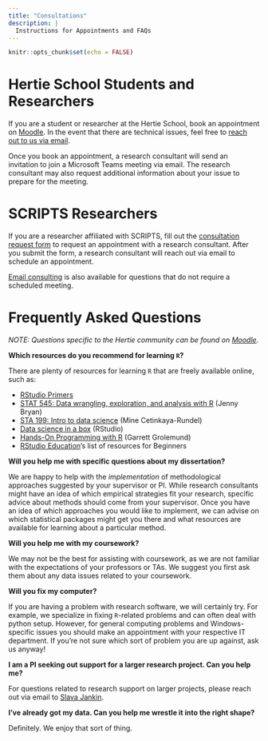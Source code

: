```yaml
---
title: "Consultations"
description: |
  Instructions for Appointments and FAQs
---
```


```r
knitr::opts_chunk$set(echo = FALSE)
```

# Hertie School Students and Researchers

If you are a student or researcher at the Hertie School, book an appointment on [Moodle](https://moodle.hertie-school.org/mod/scheduler/view.php?id=57896). In the event that there are technical issues, feel free to [reach out to us via email](mailto:koh@hertie-school.org).

Once you book an appointment, a research consultant will send an invitation to join a Microsoft Teams meeting via email. The research consultant may also request additional information about your issue to prepare for the meeting. 

# SCRIPTS Researchers 

If you are a researcher affiliated with SCRIPTS, fill out the [consultation request form](https://forms.gle/uTUNPgW4UrZhRJVa9) to request an appointment with a research consultant. After you submit the form, a research consultant will reach out via email to schedule an appointment. 

[Email consulting](mailto:koh@hertie-school.org) is also available for questions that do not require a scheduled meeting. 

# Frequently Asked Questions

*NOTE: Questions specific to the Hertie community can be found on [Moodle](https://moodle.hertie-school.org/mod/scheduler/view.php?id=57896).*

**Which resources do you recommend for learning `R`?** 

There are plenty of resources for learning `R` that are freely available online, such as:

- [RStudio Primers](https://rstudio.cloud/learn/primers)
- [STAT 545: Data wrangling, exploration, and analysis with R](https://stat545.com/) (Jenny Bryan)
- [STA 199: Intro to data science](http://www2.stat.duke.edu/courses/Srping18/Sta199/) (Mine Cetinkaya-Rundel)
- [Data science in a box](https://datasciencebox.org/) (RStudio)
- [Hands-On Programming with R](https://rstudio-education.github.io/hopr/) (Garrett Grolemund)
- [RStudio Education](https://education.rstudio.com/learn/beginner/)'s list of resources for Beginners 

**Will you help me with specific questions about my dissertation?**

We are happy to help with the *implementation* of methodological approaches suggested by your supervisor or PI. While research consultants might have an idea of which empirical strategies fit your research, specific advice about methods should come from your supervisor. Once you have an idea of which approaches you would like to implement, we can advise on which statistical packages might get you there and what resources are available for learning about a particular method. 

**Will you help me with my coursework?**

We may not be the best for assisting with coursework, as we are not familiar with the expectations of your professors or TAs. We suggest you first ask them about any data issues related to your coursework. 

**Will you fix my computer?**

If you are having a problem with research software, we will certainly try. For example, we specialize in fixing `R`-related problems and can often deal with python setup. However, for general computing problems and Windows-specific issues you should make an appointment with your respective IT department. If you're not sure which sort of problem you are up against, ask us anyway!

**I am a PI seeking out support for a larger research project. Can you help me?**

For questions related to research support on larger projects, please reach out via email to [Slava Jankin](mailto:jankin@hertie-school.org).

**I've already got my data. Can you help me wrestle it into the right shape?**

Definitely. We enjoy that sort of thing.
